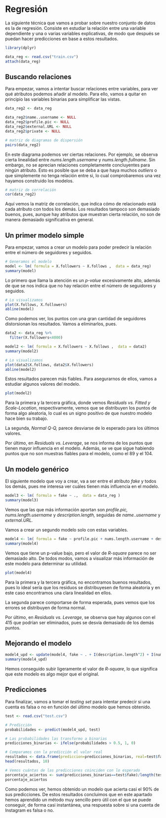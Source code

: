 # Regresión

La siguiente técnica que vamos a probar sobre nuestro conjunto de datos es la de regresión. Consiste en estudiar la relación entre una variable dependiente y una o varias variables explicativas, de modo que después se puedan hacer predicciones en base a estos resultados.

```r
library(dplyr)
```

```r
data_reg <- read.csv("train.csv")
attach(data_reg)
```

## Buscando relaciones

Para empezar, vamos a intentar buscar relaciones entre variables, para ver qué atributos podemos añadir al modelo. Para ello, vamos a quitar en principio las variables binarias para simplificar las vistas.

```r
data_reg2 <- data_reg

data_reg2$name..username <- NULL
data_reg2$profile.pic <- NULL
data_reg2$external.URL <- NULL
data_reg2$private <- NULL

```

```r
# matriz de diagramas de dispersión
pairs(data_reg2)
```

En este diagrama podemos ver ciertas relaciones. Por ejemplo, se observa cierta linealidad entre *nums.length.username* y *nums.length.fullname*. Sin embargo, no se aprecian relaciones completamente concluyentes para ningún atributo. Esto es posible que se deba a que haya muchos *outliers* o que simplemente no tenga relación entre si, lo cual comprobaremos una vez hayamos construido los modelos.

```r
# matriz de correlación
cor(data_reg2)
```

Aquí vemos la matriz de correlación, que indica cómo de relacionado está cada atributo con todos los demás. Los resultados tampoco son demasiado buenos, pues, aunque hay atributos que muestran cierta relación, no son de manera demasiado significativa en general.

## Un primer modelo simple

Para empezar, vamos a crear un modelo para poder predecir la relación entre el número de seguidores y seguidos.

```r
# Generamos el modelo
model <- lm( formula = X.followers ~ X.follows ,  data = data_reg)
summary(model)
```

Lo primero que llama la atención es un *p-value* excesivamente alto, además de que se nos indica que no hay relación entre el número de seguidores y seguidos.

```r
# Lo visualizamos
plot(X.follows, X.followers)
abline(model)
```

Como podemos ver, los puntos con una gran cantidad de seguidores distorsionan los resultados. Vamos a eliminarlos, pues.

```r
data2 <- data_reg %>%
  filter(X.followers<4000)

model2 <- lm( formula = X.followers ~ X.follows ,  data = data2)
summary(model2)
```

```r
# Lo visualizamos
plot(data2$X.follows, data2$X.followers)
abline(model2)
```

Estos resultados parecen más fiables. Para asegurarnos de ellos, vamos a estudiar algunos valores del modelo.

```r
plot(model2)
```

Para la primera y la tercera gráfica, donde vemos *Residuals vs. Fitted y Scale-Location*, respectivamente, vemos que se distribuyen los puntos de forma algo aleatoria, lo cual es un signo positivo de que nuestro modelo hace bien su trabajo.

La segunda, *Normal Q-Q,* parece desviarse de lo esperado para los últimos valores.

Por último, en *Residuals vs. Leverage*, se nos informa de los puntos que tienen mayor influencia en el modelo. Además, se ve que sigue habiendo puntos que no son muestras fiables para el modelo, como el 89 y el 104.

## Un modelo genérico

El siguiente modelo que voy a crear, va a ser entre el atributo *fake* y todos los demás, pues me interesa ver cuáles tienen más influencia en el modelo.

```r
model3 <- lm( formula = fake ~ .,  data = data_reg ) 
summary(model3)
```

Vemos que las que más información aportan son *profile.pic, nums.length.username* y *description.length,* seguidas de *name..username* y *external.URL.*

Vamos a crear un segundo modelo solo con estas variables.

```r
model4 <- lm( formula = fake ~ profile.pic + nums.length.username + description.length + name..username + external.URL,  data = data_reg) 
summary(model4)
```

Vemos que tiene un p-value bajo, pero el valor de *R-square* parece no ser demasiado alto. De todos modos, vamos a visualizar más información de este modelo para determinar su utilidad.

```r
plot(model4)
```

Para la primera y la tercera gráfica, no encontramos buenos resultados, pues lo ideal sería que los residuos se distribuyesen de forma aleatoria y en este caso encontramos una clara linealidad en ellos.

La segunda parece comportarse de forma esperada, pues vemos que los errores se distribuyen de forma normal.

Por último, en *Residuals vs. Leverage*, se observa que hay algunos con el 415 que podrían ser eliminados, pues se desvía demasiado de los demás puntos.

## Mejorando el modelo

```r
model4_upd <- update(model4, fake ~ . + I(description.length^2) + I(nums.length.username^2))
summary(model4_upd)
```

Hemos conseguido subir ligeramente el valor de *R-square*, lo que significa que este modelo es algo mejor que el original.

## Predicciones

Para finalizar, vamos a tomar el *testing set* para intentar predecir si una cuenta es falsa o no en función del último modelo que hemos obtenido.

```r
test <- read.csv("test.csv")

# Predicción
probabilidades <- predict(model4_upd, test)

# Las probabilidades las transformo a binarias
predicciones_binarias <- ifelse(probabilidades > 0.5, 1, 0)

# Comparamos con la predicción el valor real
resultados <- data.frame(prediccion=predicciones_binarias, real=test$fake)
head(resultados, 10)
```

```r
# Vemos cuántas de las predicciones coinciden con lo esperado
porcentaje_aciertos <- sum(predicciones_binarias==test$fake)/length(test$fake)*100
porcentaje_aciertos
```

Como podemos ver, hemos obtenido un modelo que acierta casi el 90% de sus predicciones. De estos resultados concluimos que en este apartado hemos aprendido un método muy sencillo pero útil con el que se puede conseguir, de forma casi instantánea, una respuesta sobre si una cuenta de Instagram es falsa o no.
